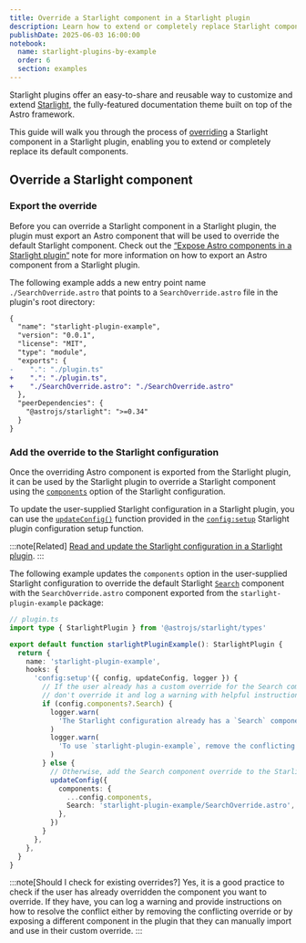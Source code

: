 ```yaml
---
title: Override a Starlight component in a Starlight plugin
description: Learn how to extend or completely replace Starlight components in a Starlight plugin using overrides.
publishDate: 2025-06-03 16:00:00
notebook:
  name: starlight-plugins-by-example
  order: 6
  section: examples
---
```


Starlight plugins offer an easy-to-share and reusable way to customize and extend [Starlight](https://starlight.astro.build/), the fully-featured documentation theme built on top of the Astro framework.

This guide will walk you through the process of [overriding](https://starlight.astro.build/guides/overriding-components/) a Starlight component in a Starlight plugin, enabling you to extend or completely replace its default components.


<Prerequisites />

## Override a Starlight component

### Export the override

Before you can override a Starlight component in a Starlight plugin, the plugin must export an Astro component that will be used to override the default Starlight component.
Check out the [“Expose Astro components in a Starlight plugin“](/notes/starlight-plugin-expose-astro-components) note for more information on how to export an Astro component from a Starlight plugin.

The following example adds a new entry point name `./SearchOverride.astro` that points to a `SearchOverride.astro` file in the plugin's root directory:

```diff lang=json title="package.json" /"starlight-plugin-example"/
{
  "name": "starlight-plugin-example",
  "version": "0.0.1",
  "license": "MIT",
  "type": "module",
  "exports": {
-    ".": "./plugin.ts"
+    ".": "./plugin.ts",
+    "./SearchOverride.astro": "./SearchOverride.astro"
  },
  "peerDependencies": {
    "@astrojs/starlight": ">=0.34"
  }
}
```

### Add the override to the Starlight configuration

Once the overriding Astro component is exported from the Starlight plugin, it can be used by the Starlight plugin to override a Starlight component using the [`components`](https://starlight.astro.build/reference/configuration/#components) option of the Starlight configuration.

To update the user-supplied Starlight configuration in a Starlight plugin, you can use the [`updateConfig()`](https://starlight.astro.build/reference/plugins/#updateconfig) function provided in the [`config:setup`](https://starlight.astro.build/reference/plugins/#configsetup) Starlight plugin configuration setup function.

:::note[Related]
[Read and update the Starlight configuration in a Starlight plugin](/notes/starlight-plugin-read-and-update-starlight-configuration).
:::

The following example updates the `components` option in the user-supplied Starlight configuration to override the default Starlight [`Search`](https://starlight.astro.build/reference/overrides/#search) component with the `SearchOverride.astro` component exported from the `starlight-plugin-example` package:

```ts / (updateConfig),/  {11,20-25}
// plugin.ts
import type { StarlightPlugin } from '@astrojs/starlight/types'

export default function starlightPluginExample(): StarlightPlugin {
  return {
    name: 'starlight-plugin-example',
    hooks: {
      'config:setup'({ config, updateConfig, logger }) {
        // If the user already has a custom override for the Search component,
        // don't override it and log a warning with helpful instructions.
        if (config.components?.Search) {
          logger.warn(
            'The Starlight configuration already has a `Search` component override.',
          )
          logger.warn(
            'To use `starlight-plugin-example`, remove the conflicting override.
          )
        } else {
          // Otherwise, add the Search component override to the Starlight config.
          updateConfig({
            components: {
              ...config.components,
              Search: 'starlight-plugin-example/SearchOverride.astro',
            },
          })
        }
      },
    },
  }
}
```

:::note[Should I check for existing overrides?]
Yes, it is a good practice to check if the user has already overridden the component you want to override. If they have, you can log a warning and provide instructions on how to resolve the conflict either by removing the conflicting override or by exposing a different component in the plugin that they can manually import and use in their custom override.
:::


<Outro />
